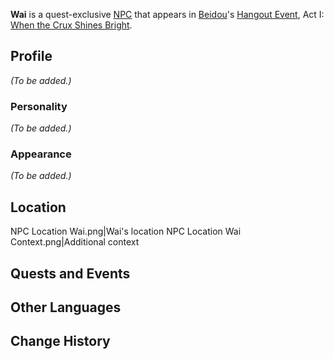 {{Meta
<!-- REMOVE THIS TEMPLATE AFTER ADDING MISSING INFO -->
|missing_NPC_profile  = yes
}}
{{Character Infobox
|type             = Quest NPC
|image            = NPC Wai.png
|region           = Liyue
|affiliation      = Wai's Amateur Fishmonger's
|title            = Worker, Wai's Amateur Fishmonger's
}}
'''Wai''' is a quest-exclusive [[NPC]] that appears in [[Beidou]]'s [[Hangout Event]], Act I: [[When the Crux Shines Bright]].

==Profile==
<!-- detailed story/lore information goes here -->
''(To be added.)''

===Personality===
''(To be added.)''

===Appearance===
''(To be added.)''

==Location==
<gallery hideaddbutton="true" captionalign="center">
NPC Location Wai.png|Wai's location
NPC Location Wai Context.png|Additional context
</gallery>

==Quests and Events==
{{Quest Appearances}}

==Other Languages==
{{Other Languages
|default_hidden = 1
|en      = Wai
|zhs     = 阿外
|zhs_rm  = Ā Wài
|zht     = 阿外
|zht_rm  = Ā Wài
|ja      = 外
|ja_rm   = Gai{{Assumed}}
|ko      = 외언
|ko_rm   = 
|es      = Wai
|fr      = Wai
|ru      = Вай
|th      = Wai
|vi      = Wai
|de      = Wai
|id      = Wai
|pt      = Wai
}}

==Change History==
{{Change History|2.3}}
<!--
==References==
{{Reflist}}-->